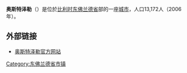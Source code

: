 {{Unreferenced|time=2018-08-11T12:52:03+00:00}}
'''奥斯特泽勒'''（{{lang-nl|Oosterzele}}）是位於[[比利时|比利时]][[东佛兰德省|东佛兰德省]]部的一座[[城市|城市]]，人口13,172人（2006年）。

==外部链接==
*[http://www.oosterzele.be/ 奥斯特泽勒官方网站] {{Wayback|url=http://www.oosterzele.be/ |date=20210129173212 }}

{{东佛兰德省市区}}

{{DEFAULTSORT:Oosterzele}}
{{Belgium-geo-stub}}

[[Category:东佛兰德省市镇|Category:东佛兰德省市镇]]